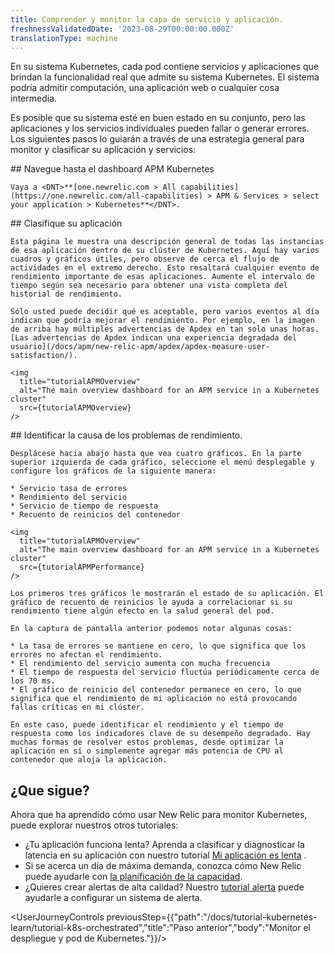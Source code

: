 ```yaml
---
title: Comprender y monitor la capa de servicio y aplicación.
freshnessValidatedDate: '2023-08-29T00:00:00.000Z'
translationType: machine
---
```




En su sistema Kubernetes, cada pod contiene servicios y aplicaciones que brindan la funcionalidad real que admite su sistema Kubernetes. El sistema podría admitir computación, una aplicación web o cualquier cosa intermedia.

Es posible que su sistema esté en buen estado en su conjunto, pero las aplicaciones y los servicios individuales pueden fallar o generar errores. Los siguientes pasos lo guiarán a través de una estrategia general para monitor y clasificar su aplicación y servicios:

<Steps>
  <Step>
    ## Navegue hasta el dashboard APM Kubernetes

    Vaya a <DNT>**[one.newrelic.com > All capabilities](https://one.newrelic.com/all-capabilities) > APM & Services > select your application > Kubernetes**</DNT>.  

  </Step>

  <Step>
    ## Clasifique su aplicación

    Esta página le muestra una descripción general de todas las instancias de esa aplicación dentro de su clúster de Kubernetes. Aquí hay varios cuadros y gráficos útiles, pero observe de cerca el flujo de actividades en el extremo derecho. Esto resaltará cualquier evento de rendimiento importante de esas aplicaciones. Aumente el intervalo de tiempo según sea necesario para obtener una vista completa del historial de rendimiento.

    Sólo usted puede decidir qué es aceptable, pero varios eventos al día indican que podría mejorar el rendimiento. Por ejemplo, en la imagen de arriba hay múltiples advertencias de Apdex en tan solo unas horas. [Las advertencias de Apdex indican una experiencia degradada del usuario](/docs/apm/new-relic-apm/apdex/apdex-measure-user-satisfaction/).

    <img
      title="tutorialAPMOverview"
      alt="The main overview dashboard for an APM service in a Kubernetes cluster"
      src={tutorialAPMOverview}
    />
  </Step>

  <Step>
    ## Identificar la causa de los problemas de rendimiento.

    Desplácese hacia abajo hasta que vea cuatro gráficos. En la parte superior izquierda de cada gráfico, seleccione el menú desplegable y configure los gráficos de la siguiente manera:

    * Servicio tasa de errores
    * Rendimiento del servicio
    * Servicio de tiempo de respuesta
    * Recuento de reinicios del contenedor

    <img
      title="tutorialAPMOverview"
      alt="The main overview dashboard for an APM service in a Kubernetes cluster"
      src={tutorialAPMPerformance}
    />

    Los primeros tres gráficos le mostrarán el estado de su aplicación. El gráfico de recuento de reinicios le ayuda a correlacionar si su rendimiento tiene algún efecto en la salud general del pod.

    En la captura de pantalla anterior podemos notar algunas cosas:

    * La tasa de errores se mantiene en cero, lo que significa que los errores no afectan el rendimiento.
    * El rendimiento del servicio aumenta con mucha frecuencia
    * El tiempo de respuesta del servicio fluctúa periódicamente cerca de los 70 ms.
    * El gráfico de reinicio del contenedor permanece en cero, lo que significa que el rendimiento de mi aplicación no está provocando fallas críticas en mi clúster.

    En este caso, puede identificar el rendimiento y el tiempo de respuesta como los indicadores clave de su desempeño degradado. Hay muchas formas de resolver estos problemas, desde optimizar la aplicación en sí o simplemente agregar más potencia de CPU al contenedor que aloja la aplicación.
  </Step>
</Steps>

## ¿Que sigue?

Ahora que ha aprendido cómo usar New Relic para monitor Kubernetes, puede explorar nuestros otros tutoriales:

* ¿Tu aplicación funciona lenta? Aprenda a clasificar y diagnosticar la latencia en su aplicación con nuestro tutorial [Mi aplicación es lenta](/docs/tutorial-app-slow/root-causes) .
* Si se acerca un día de máxima demanda, conozca cómo New Relic puede ayudarle con [la planificación de la capacidad](/docs/tutorial-peak-demand/get-started).
* ¿Quieres crear alertas de alta calidad? Nuestro [tutorial alerta](/docs/tutorial-create-alerts/create-new-relic-alerts/) puede ayudarle a configurar un sistema de alerta.

<UserJourneyControls previousStep={{"path":"/docs/tutorial-kubernetes-learn/tutorial-k8s-orchestrated","title":"Paso anterior","body":"Monitor el despliegue y pod de Kubernetes."}}/>